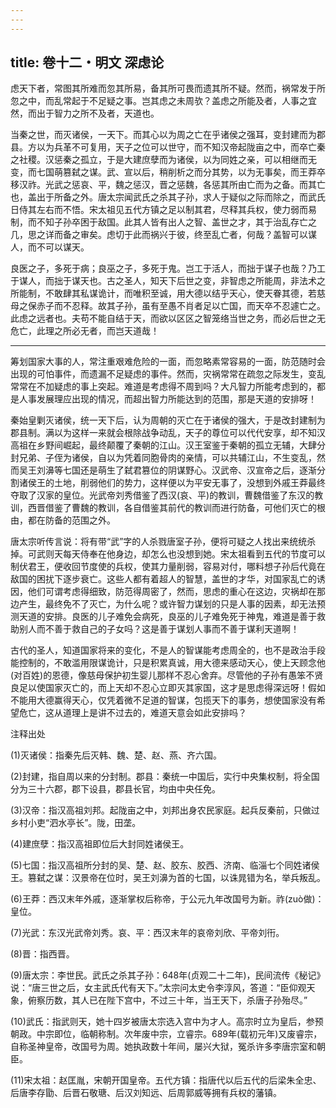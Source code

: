 ```yaml
---
---
---
```

title: 卷十二・明文 深虑论
---

虑天下者，常图其所难而忽其所易，备其所可畏而遗其所不疑。然而，祸常发于所忽之中，而乱常起于不足疑之事。岂其虑之未周欤？盖虑之所能及者，人事之宜然，而出于智力之所不及者，天道也。

当秦之世，而灭诸侯，一天下。而其心以为周之亡在乎诸侯之强耳，变封建而为郡县。方以为兵革不可复用，天子之位可以世守，而不知汉帝起陇亩之中，而卒亡秦之社稷。汉惩秦之孤立，于是大建庶孽而为诸侯，以为同姓之亲，可以相继而无变，而七国萌篡弑之谋。武、宣以后，稍削析之而分其势，以为无事矣，而王莽卒移汉祚。光武之惩哀、平，魏之惩汉，晋之惩魏，各惩其所由亡而为之备。而其亡也，盖出于所备之外。唐太宗闻武氏之杀其子孙，求人于疑似之际而除之，而武氏日侍其左右而不悟。宋太祖见五代方镇之足以制其君，尽释其兵权，使力弱而易制，而不知子孙卒困于敌国。此其人皆有出人之智、盖世之才，其于治乱存亡之几，思之详而备之审矣。虑切于此而祸兴于彼，终至乱亡者，何哉？盖智可以谋人，而不可以谋天。

良医之子，多死于病；良巫之子，多死于鬼。岂工于活人，而拙于谋子也哉？乃工于谋人，而拙于谋天也。古之圣人，知天下后世之变，非智虑之所能周，非法术之所能制，不敢肆其私谋诡计，而唯积至诚，用大德以结乎天心，使天眷其德，若慈母之保赤子而不忍释。故其子孙，虽有至愚不肖者足以亡国，而天卒不忍遽亡之。此虑之远者也。夫苟不能自结于天，而欲以区区之智笼络当世之务，而必后世之无危亡，此理之所必无者，而岂天道哉！

----------------

筹划国家大事的人，常注重艰难危险的一面，而忽略素常容易的一面，防范随时会出现的可怕事件，而遗漏不足疑虑的事件。然而，灾祸常常在疏忽之际发生，变乱常常在不加疑虑的事上突起。难道是考虑得不周到吗？大凡智力所能考虑到的，都是人事发展理应出现的情况，而超出智力所能达到的范围，那是天道的安排呀！

秦始皇剿灭诸侯，统一天下后，认为周朝的灭亡在于诸侯的强大，于是改封建制为郡县制。满以为这样一来就会根除战争动乱，天子的尊位可以代代安享，却不知汉高祖在乡野间崛起，最终颠覆了秦朝的江山。汉王室鉴于秦朝的孤立无辅，大肆分封兄弟、子侄为诸侯，自以为凭着同胞骨肉的亲情，可以共辅江山，不生变乱，然而吴王刘濞等七国还是萌生了弑君篡位的阴谋野心。汉武帝、汉宣帝之后，逐渐分割诸侯王的土地，削弱他们的势力，这样便以为平安无事了，没想到外戚王莽最终夺取了汉家的皇位。光武帝刘秀借鉴了西汉(哀、平)的教训，曹魏借鉴了东汉的教训，西晋借鉴了曹魏的教训，各自借鉴其前代的教训而进行防备，可他们灭亡的根由，都在防备的范围之外。

唐太宗听传言说：将有带“武”字的人杀戮唐室子孙，便将可疑之人找出来统统杀掉。可武则天每天侍奉在他身边，却怎么也没想到她。宋太祖看到五代的节度可以制伏君王，便收回节度使的兵权，使其力量削弱，容易对付，哪料想子孙后代竟在敌国的困扰下逐步衰亡。这些人都有着超人的智慧，盖世的才华，对国家乱亡的诱因，他们可谓考虑得细致，防范得周密了，然而，思虑的重心在这边，灾祸却在那边产生，最终免不了灭亡，为什么呢？或许智力谋划的只是人事的因素，却无法预测天道的安排。良医的儿子难免会病死，良巫的儿子难免死于神鬼，难道是善于救助别人而不善于救自己的子女吗？这是善于谋划人事而不善于谋利天道啊！

古代的圣人，知道国家将来的变化，不是人的智谋能考虑周全的，也不是政治手段能控制的，不敢滥用限谋诡计，只是积累真诚，用大德来感动天心，使上天顾念他(对百姓)的恩德，像慈母保护初生婴儿那样不忍心舍弃。尽管他的子孙有愚笨不贤良足以使国家灭亡的，而上天却不忍心立即灭其家国，这才是思虑得深远呀！假如不能用大德赢得天心，仅凭着微不足道的智谋，包揽天下的事务，想使国家没有希望危亡，这从道理上是讲不过去的，难道天意会如此安排吗？

注释出处

(1)灭诸侯：指秦先后灭韩、魏、楚、赵、燕、齐六国。

(2)封建，指自周以来的分封制。郡县：秦统一中国后，实行中央集权制，将全国分为三十六郡，郡下设县，郡县长官，均由中央任免。

(3)汉帝：指汉高祖刘邦。起陇亩之中，刘邦出身农民家庭。起兵反秦前，只做过乡村小吏“泗水亭长”。陇，田垄。

(4)建庶孽：指汉高祖即位后大封同姓诸侯王。

(5)七国：指汉高祖所分封的吴、楚、赵、胶东、胶西、济南、临淄七个同姓诸侯王。篡弑之谋：汉景帝在位时，吴王刘濞为首的七国，以诛晁错为名，举兵叛乱。

(6)王莽：西汉末年外戚，逐渐掌权后称帝，于公元九年改国号为新。祚(zuò做)：皇位。

(7)光武：东汉光武帝刘秀。哀、平：西汉末年的哀帝刘欣、平帝刘衎。

(8)晋：指西晋。

(9)唐太宗：李世民。武氏之杀其子孙：648年(贞观二十二年)，民间流传《秘记》说：“唐三世之后，女主武氏代有天下。”太宗问太史令李淳风，答道：“臣仰观天象，俯察历数，其人已在陛下宫中，不过三十年，当王天下，杀唐子孙殆尽。”

(10)武氏：指武则天，她十四岁被唐太宗选入宫中为才人。高宗时立为皇后，参预朝政。中宗即位，临朝称制。次年废中宗，立睿宗。689年(载初元年)又废睿宗，自称圣神皇帝，改国号为周。她执政数十年间，屡兴大狱，冤杀许多李唐宗室和朝臣。

(11)宋太祖：赵匡胤，宋朝开国皇帝。五代方镇：指唐代以后五代的后梁朱全忠、后唐李存勖、后晋石敬瑭、后汉刘知远、后周郭威等拥有兵权的藩镇。

